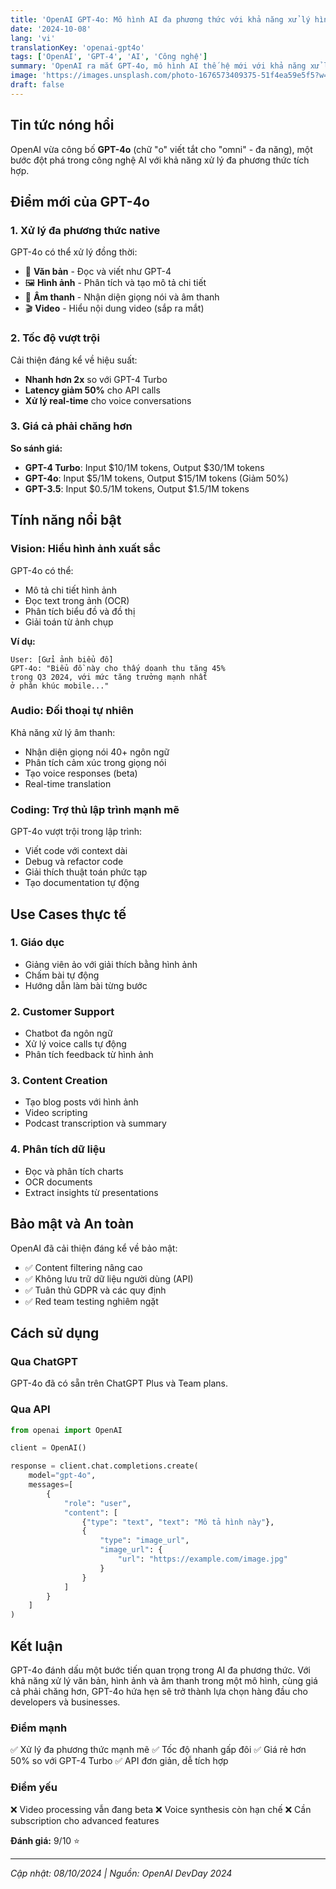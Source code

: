 ```yaml
---
title: 'OpenAI GPT-4o: Mô hình AI đa phương thức với khả năng xử lý hình ảnh và âm thanh'
date: '2024-10-08'
lang: 'vi'
translationKey: 'openai-gpt4o'
tags: ['OpenAI', 'GPT-4', 'AI', 'Công nghệ']
summary: 'OpenAI ra mắt GPT-4o, mô hình AI thế hệ mới với khả năng xử lý văn bản, hình ảnh và âm thanh trong một mô hình duy nhất, tốc độ nhanh hơn và giá rẻ hơn.'
image: 'https://images.unsplash.com/photo-1676573409375-51f4ea59e5f5?w=1200&h=630&fit=crop'
draft: false
---
```


## Tin tức nóng hổi

OpenAI vừa công bố **GPT-4o** (chữ "o" viết tắt cho "omni" - đa năng), một bước đột phá trong công nghệ AI với khả năng xử lý đa phương thức tích hợp.

## Điểm mới của GPT-4o

### 1. Xử lý đa phương thức native

GPT-4o có thể xử lý đồng thời:

- 📝 **Văn bản** - Đọc và viết như GPT-4
- 🖼️ **Hình ảnh** - Phân tích và tạo mô tả chi tiết
- 🎵 **Âm thanh** - Nhận diện giọng nói và âm thanh
- 🎬 **Video** - Hiểu nội dung video (sắp ra mắt)

### 2. Tốc độ vượt trội

Cải thiện đáng kể về hiệu suất:

- **Nhanh hơn 2x** so với GPT-4 Turbo
- **Latency giảm 50%** cho API calls
- **Xử lý real-time** cho voice conversations

### 3. Giá cả phải chăng hơn

**So sánh giá:**

- **GPT-4 Turbo**: Input $10/1M tokens, Output $30/1M tokens
- **GPT-4o**: Input $5/1M tokens, Output $15/1M tokens (Giảm 50%)
- **GPT-3.5**: Input $0.5/1M tokens, Output $1.5/1M tokens

## Tính năng nổi bật

### Vision: Hiểu hình ảnh xuất sắc

GPT-4o có thể:

- Mô tả chi tiết hình ảnh
- Đọc text trong ảnh (OCR)
- Phân tích biểu đồ và đồ thị
- Giải toán từ ảnh chụp

**Ví dụ:**

```
User: [Gửi ảnh biểu đồ]
GPT-4o: "Biểu đồ này cho thấy doanh thu tăng 45%
trong Q3 2024, với mức tăng trưởng mạnh nhất
ở phân khúc mobile..."
```

### Audio: Đối thoại tự nhiên

Khả năng xử lý âm thanh:

- Nhận diện giọng nói 40+ ngôn ngữ
- Phân tích cảm xúc trong giọng nói
- Tạo voice responses (beta)
- Real-time translation

### Coding: Trợ thủ lập trình mạnh mẽ

GPT-4o vượt trội trong lập trình:

- Viết code với context dài
- Debug và refactor code
- Giải thích thuật toán phức tạp
- Tạo documentation tự động

## Use Cases thực tế

### 1. Giáo dục

- Giảng viên ảo với giải thích bằng hình ảnh
- Chấm bài tự động
- Hướng dẫn làm bài từng bước

### 2. Customer Support

- Chatbot đa ngôn ngữ
- Xử lý voice calls tự động
- Phân tích feedback từ hình ảnh

### 3. Content Creation

- Tạo blog posts với hình ảnh
- Video scripting
- Podcast transcription và summary

### 4. Phân tích dữ liệu

- Đọc và phân tích charts
- OCR documents
- Extract insights từ presentations

## Bảo mật và An toàn

OpenAI đã cải thiện đáng kể về bảo mật:

- ✅ Content filtering nâng cao
- ✅ Không lưu trữ dữ liệu người dùng (API)
- ✅ Tuân thủ GDPR và các quy định
- ✅ Red team testing nghiêm ngặt

## Cách sử dụng

### Qua ChatGPT

GPT-4o đã có sẵn trên ChatGPT Plus và Team plans.

### Qua API

```python
from openai import OpenAI

client = OpenAI()

response = client.chat.completions.create(
    model="gpt-4o",
    messages=[
        {
            "role": "user",
            "content": [
                {"type": "text", "text": "Mô tả hình này"},
                {
                    "type": "image_url",
                    "image_url": {
                        "url": "https://example.com/image.jpg"
                    }
                }
            ]
        }
    ]
)
```

## Kết luận

GPT-4o đánh dấu một bước tiến quan trọng trong AI đa phương thức. Với khả năng xử lý văn bản, hình ảnh và âm thanh trong một mô hình, cùng giá cả phải chăng hơn, GPT-4o hứa hẹn sẽ trở thành lựa chọn hàng đầu cho developers và businesses.

### Điểm mạnh

✅ Xử lý đa phương thức mạnh mẽ
✅ Tốc độ nhanh gấp đôi
✅ Giá rẻ hơn 50% so với GPT-4 Turbo
✅ API đơn giản, dễ tích hợp

### Điểm yếu

❌ Video processing vẫn đang beta
❌ Voice synthesis còn hạn chế
❌ Cần subscription cho advanced features

**Đánh giá:** 9/10 ⭐

---

_Cập nhật: 08/10/2024 | Nguồn: OpenAI DevDay 2024_
